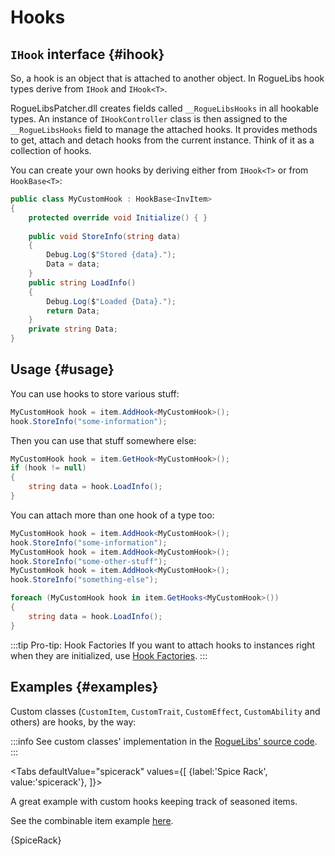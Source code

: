 # Hooks


## `IHook` interface {#ihook}

So, a hook is an object that is attached to another object. In RogueLibs hook types derive from `IHook` and `IHook<T>`.

RogueLibsPatcher.dll creates fields called `__RogueLibsHooks` in all hookable types. An instance of `IHookController` class is then assigned to the `__RogueLibsHooks` field to manage the attached hooks. It provides methods to get, attach and detach hooks from the current instance. Think of it as a collection of hooks.

You can create your own hooks by deriving either from `IHook<T>` or from `HookBase<T>`:

```csharp title="MyCustomHook.cs"
public class MyCustomHook : HookBase<InvItem>
{
    protected override void Initialize() { }
    
    public void StoreInfo(string data)
    {
        Debug.Log($"Stored {data}.");
        Data = data;
    }
    public string LoadInfo()
    {
        Debug.Log($"Loaded {Data}.");
        return Data;
    }
    private string Data;
}
```

## Usage {#usage}

You can use hooks to store various stuff:

```csharp
MyCustomHook hook = item.AddHook<MyCustomHook>();
hook.StoreInfo("some-information");
```

Then you can use that stuff somewhere else:

```csharp
MyCustomHook hook = item.GetHook<MyCustomHook>();
if (hook != null)
{
    string data = hook.LoadInfo();
}
```

You can attach more than one hook of a type too:

```csharp
MyCustomHook hook = item.AddHook<MyCustomHook>();
hook.StoreInfo("some-information");
MyCustomHook hook = item.AddHook<MyCustomHook>();
hook.StoreInfo("some-other-stuff");
MyCustomHook hook = item.AddHook<MyCustomHook>();
hook.StoreInfo("something-else");
```

```csharp
foreach (MyCustomHook hook in item.GetHooks<MyCustomHook>())
{
    string data = hook.LoadInfo();
}
```

:::tip Pro-tip: Hook Factories
If you want to attach hooks to instances right when they are initialized, use [Hook Factories](./hook-factories).
:::

## Examples {#examples}

Custom classes (`CustomItem`, `CustomTrait`, `CustomEffect`, `CustomAbility` and others) are hooks, by the way:

:::info
See custom classes' implementation in the [RogueLibs' source code](https://github.com/SugarBarrel/RogueLibs/tree/main/RogueLibsCore/Hooks).
:::



<Tabs
    defaultValue="spicerack"
    values={[
        {label:'Spice Rack', value:'spicerack'},
    ]}>
<TabItem value="spicerack">

A great example with custom hooks keeping track of seasoned items.

See the combinable item example [here](../items/combinable-items#examples).

<CodeSnippet>{SpiceRack}</CodeSnippet>

</TabItem>
</Tabs>

